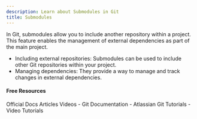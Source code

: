```yaml
---
description: Learn about Submodules in Git
title: Submodules
---
```


In Git, submodules allow you to include another repository within a project. This feature enables the management of external dependencies as part of the main project.

- Including external repositories: Submodules can be used to include other Git repositories within your project.
- Managing dependencies: They provide a way to manage and track changes in external dependencies.

#### Free Resources

<Tabs defaultValue="official">
<TabsList>
<TabsTrigger value="official">Official Docs</TabsTrigger>
<TabsTrigger value="article">Articles</TabsTrigger>
<TabsTrigger value="video">Videos</TabsTrigger>
</TabsList>

<TabsContent value="official">
- <Link href="https://git-scm.com/docs">Git Documentation</Link>
</TabsContent>
<TabsContent value="article">
- <Link href="https://www.atlassian.com/git/tutorials">Atlassian Git Tutorials</Link>
</TabsContent>
<TabsContent value="video">
- <Link href="https://www.youtube.com/results?search_query=git+submodules+tutorial">Video Tutorials</Link>
</TabsContent>
</Tabs>

<Outlet path="2-git-basics/commands/submodules" />
